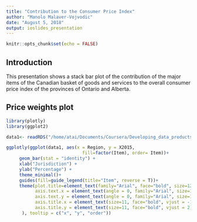 ```yaml
---
title: "Contribution to the Consumer Price Index"
author: "Manolo Malaver-Vojvodic"
date: "August 5, 2018"
output: ioslides_presentation
---
```


```r
knitr::opts_chunk$set(echo = FALSE)
```

## Introduction

This presentation shows a stack bar plot of the contribution of the major items of the Canadian basket of goods and services to the overall consumer price index of the provinces of Ontario and Alberta.


## Price weights plot

```r
library(plotly)
library(ggplot2)

data1<- readRDS("/home/atai/Documents/Coursera/Developing_data_products/Assign_2/data.rds")

ggplotly(ggplot(data1, aes(x = Region, y = X2015,
                             fill=factor(Item), order= Item))+
     geom_bar(stat = "identity") + 
     xlab("Jurisdiction") +
     ylab("Percentage") +
     theme_minimal()+
     guides(fill=guide_legend(title="Item", reverse = T))+
     theme(plot.title=element_text(family="Arial", face="bold", size=12),
           axis.text.x = element_text(angle = 0, family="Arial", size=11), 
           axis.text.y = element_text(angle = 0, family="Arial", size=11),
           axis.title.x = element_text(size=11, face="bold", vjust = -1),
           axis.title.y = element_text(size=11, face="bold", vjust = 2)
      ), tooltip = c("x", "y", "order"))
     


```

